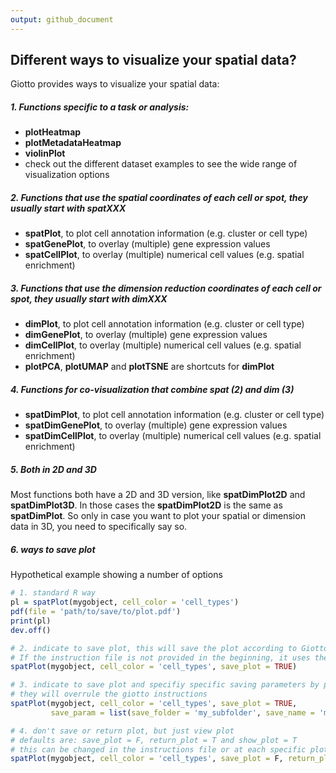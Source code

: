 ```yaml
---
output: github_document
---
```


## Different ways to visualize your spatial data?

Giotto provides ways to visualize your spatial data:  

##### 1. Functions specific to a task or analysis:  
  - **plotHeatmap**
  - **plotMetadataHeatmap**
  - **violinPlot**
  - check out the different dataset examples to see the wide range of visualization options  
  
##### 2. Functions that use the spatial coordinates of each cell or spot, they usually start with **spat**XXX
  - **spatPlot**, to plot cell annotation information (e.g. cluster or cell type)
  - **spatGenePlot**, to overlay (multiple) gene expression values
  - **spatCellPlot**, to overlay (multiple) numerical cell values (e.g. spatial enrichment)
  
##### 3. Functions that use the dimension reduction coordinates of each cell or spot, they usually start with **dim**XXX
  - **dimPlot**, to plot cell annotation information (e.g. cluster or cell type)
  - **dimGenePlot**, to overlay (multiple) gene expression values
  - **dimCellPlot**, to overlay (multiple) numerical cell values (e.g. spatial enrichment)  
  - **plotPCA**, **plotUMAP** and **plotTSNE** are shortcuts for **dimPlot**
  
##### 4. Functions for co-visualization that combine **spat** (2) and **dim** (3)
  - **spatDimPlot**, to plot cell annotation information (e.g. cluster or cell type)
  - **spatDimGenePlot**, to overlay (multiple) gene expression values
  - **spatDimCellPlot**, to overlay (multiple) numerical cell values (e.g. spatial enrichment)  
  
  
##### 5. Both in 2D and 3D  
Most functions both have a 2D and 3D version, like **spatDimPlot2D** and **spatDimPlot3D**. In those cases the **spatDimPlot2D** is the same as **spatDimPlot**. So only in case you want to plot your spatial or dimension data in 3D, you need to specifically say so.


##### 6. ways to save plot
Hypothetical example showing a number of options
```r
# 1. standard R way
pl = spatPlot(mygobject, cell_color = 'cell_types')
pdf(file = 'path/to/save/to/plot.pdf')
print(pl)
dev.off()

# 2. indicate to save plot, this will save the plot according to Giotto instructions file
# If the instruction file is not provided in the beginning, it uses the defaults (e.g. working directory)
spatPlot(mygobject, cell_color = 'cell_types', save_plot = TRUE)

# 3. indicate to save plot and specifiy specific saving parameters by providing a list to save_param
# they will overrule the giotto instructions
spatPlot(mygobject, cell_color = 'cell_types', save_plot = TRUE,
         save_param = list(save_folder = 'my_subfolder', save_name = 'my_name', save_format = 'png', units = 'in'))

# 4. don't save or return plot, but just view plot
# defaults are: save_plot = F, return_plot = T and show_plot = T
# this can be changed in the instructions file or at each specific plotting function
spatPlot(mygobject, cell_color = 'cell_types', save_plot = F, return_plot = F show_plot = T)
```



